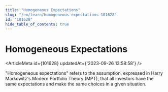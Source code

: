 ```yaml
---
title: "Homogeneous Expectations"
slug: "/en/learn/homogeneous-expectations-101628"
id: "101628"
hide_table_of_contents: true
---
```



# Homogeneous Expectations

<ArticleMeta id={101628} updatedAt={'2023-09-26 13:58:58'} />
<div className='border-solid border-b border-t-0 my-4 border-[var(--ifm-color-gray-300)]' />

"Homogeneous expectations" refers to the assumption, expressed in Harry Markowitz's Modern Portfolio Theory (MPT), that all investors have the same expectations and make the same choices in a given situation.
